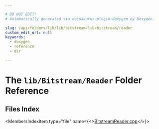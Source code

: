 ```yaml
---

# DO NOT EDIT!
# Automatically generated via docusaurus-plugin-doxygen by Doxygen.

slug: /api/folders/lib/lib/bitstream/lib/bitstream/reader
custom_edit_url: null
keywords:
  - doxygen
  - reference
  - dir

---
```





# The `lib/Bitstream/Reader` Folder Reference

<DoxygenPage pluginConfig={pluginConfig}>



## Files Index

<MembersIndex>

<MembersIndexItem
  type="file"
  name={<><a href="/docs/api/files/lib/lib/bitstream/lib/bitstream/reader/bitstreamreader-cpp">BitstreamReader.cpp</a></>}>
</MembersIndexItem>

</MembersIndex>


</DoxygenPage>
